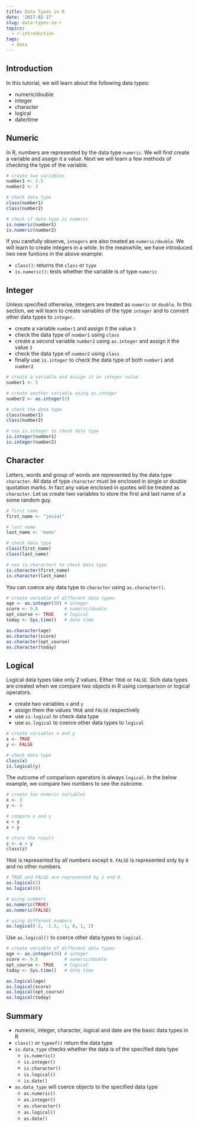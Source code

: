 ```yaml
---
title: Data Types in R
date: '2017-02-17'
slug: data-types-in-r
topics:
  - r-introduction
tags:
  - data
---
```


## Introduction

In this tutorial, we will learn about the following data types:

- numeric/double
- integer
- character
- logical
- date/time

## Numeric

In R, numbers are represented by the data type `numeric`. We will first create a variable and assign it a value. Next we will learn a few methods of checking the type of the variable.

```r
# create two variables
number1 <- 3.5
number2 <- 3

# check data type
class(number1)
class(number2)

# check if data type is numeric
is.numeric(number1)
is.numeric(number2)
```

If you carefully observe, `integers` are also treated as `numeric/double`. We will learn to create integers in a while. In the meanwhile, we have introduced two new funtions in the above example:

- `class()`: returns the `class` or `type` 
- `is.numeric()`: tests whether the variable is of type `numeric`

## Integer

Unless specified otherwise, integers are treated as `numeric` or `double`. In this section, we will learn to create variables of the type `integer` and to convert other data types to `integer`.

- create a variable `number1` and assign it the value `3`
- check the data type of `number1` using `class`
- create a second variable `number2` using `as.integer` and assign it the value `3`
- check the data type of `number2` using `class`
- finally use `is.integer` to check the data type of both `number1` and `number2`

```r
# create a variable and assign it an integer value
number1 <- 3

# create another variable using as.integer
number2 <- as.integer(3)

# check the data type
class(number1)
class(number2)

# use is.integer to check data type
is.integer(number1)
is.integer(number2)
```

## Character

Letters, words and group of words are represented by the data type `character`. All data of type `character` must be enclosed in single or double quotation marks. In fact any value enclosed in quotes will be treated as `character`. Let us create two variables to store the first and last name of a some random guy.

```r
# first name
first_name <- "jovial"

# last name
last_name <- 'mann'

# check data type
class(first_name)
class(last_name)

# use is.charactert to check data type
is.character(first_name)
is.character(last_name)
```

You can coerce any data type to `character` using `as.character()`. 

```r
# create variable of different data types
age <- as.integer(30) # integer
score <- 9.8          # numeric/double
opt_course <- TRUE    # logical
today <- Sys.time()   # date time

as.character(age) 
as.character(score)
as.character(opt_course)
as.character(today)
```

## Logical

Logical data types take only 2 values. Either `TRUE` or `FALSE`. Sich data types are created when we compare two objects in R using 
comparison or logical operators.

- create two variables `x` and `y`
- assign them the values `TRUE` and `FALSE` respectively
- use `is.logical` to check data type
- use `as.logical` to coerce other data types to `logical`

```r
# create variables x and y
x <- TRUE
y <- FALSE

# check data type
class(x)
is.logical(y)
```

The outcome of comparison operators is always `logical`. In the below example, we compare two numbers to see the outcome.

```r
# create two numeric variables
x <- 3
y <- 4

# compare x and y
x > y
x < y

# store the result
z <- x > y
class(z)
```

`TRUE` is represented by all numbers except `0`. `FALSE` is represented only by `0` and no other numbers.

```r
# TRUE and FALSE are represented by 1 and 0
as.logical(1)
as.logical(0)

# using numbers
as.numeric(TRUE)
as.numeric(FALSE)

# using different numbers
as.logical(-2, -1.5, -1, 0, 1, 2)
```

Use `as.logical()` to coerce other data types to `logical`.

```r
# create variable of different data types
age <- as.integer(30) # integer
score <- 9.8          # numeric/double
opt_course <- TRUE    # logical
today <- Sys.time()   # date time

as.logical(age) 
as.logical(score)
as.logical(opt_course)
as.logical(today)
```

## Summary

- numeric, integer, character, logical and date are the basic data types in R
- `class()` or `typeof()` return the data type
- `is.data_type` checks whether the data is of the specified data type
    - `is.numeric()`
    - `is.integer()`
    - `is.character()`
    - `is.logical()`
    - `is.date()`
- `as.data_type` will coerce objects to the specified data type
    - `as.numeric()`
    - `as.integer()`
    - `as.character()`
    - `as.logical()`
    - `as.date()`